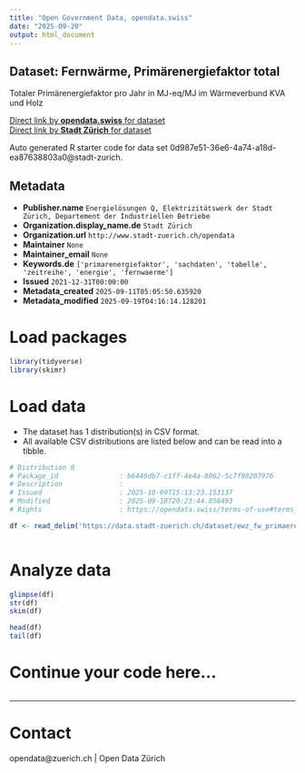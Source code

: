 ```yaml
---
title: "Open Government Data, opendata.swiss"
date: "2025-09-20"
output: html_document
---
```


## Dataset: Fernwärme, Primärenergiefaktor total

Totaler Primärenergiefaktor pro Jahr in MJ-eq/MJ im Wärmeverbund KVA und Holz

[Direct link by **opendata.swiss** for dataset](https://opendata.swiss/de/dataset/fernwarme-primarenergiefaktor-total1)<br>
[Direct link by **Stadt Zürich** for dataset](https://data.stadt-zuerich.ch/dataset/ewz_fw_primaerenergiefaktor_kva_und_holz)

Auto generated R starter code for data set 0d987e51-36e6-4a74-a18d-ea87638803a0@stadt-zurich.

## Metadata

- **Publisher.name** `Energielösungen Q, Elektrizitätswerk der Stadt Zürich, Departement der Industriellen Betriebe`
- **Organization.display_name.de** `Stadt Zürich`
- **Organization.url** `http://www.stadt-zuerich.ch/opendata`
- **Maintainer** `None`
- **Maintainer_email** `None`
- **Keywords.de** `['primarenergiefaktor', 'sachdaten', 'tabelle', 'zeitreihe', 'energie', 'fernwaerme']`
- **Issued** `2021-12-31T00:00:00`
- **Metadata_created** `2025-09-11T05:05:50.635920`
- **Metadata_modified** `2025-09-19T04:16:14.128201`


# Load packages

```r

library(tidyverse)
library(skimr)

```

# Load data

-   The dataset has 1 distribution(s) in CSV format.
-   All available CSV distributions are listed below and can be read into a tibble.

```r

# Distribution 0
# Package_id               : b6449db7-c1ff-4e4a-8062-5c7f98207976
# Description              : 
# Issued                   : 2025-10-09T15:13:23.153137
# Modified                 : 2025-09-18T20:23:44.858493
# Rights                   : https://opendata.swiss/terms-of-use#terms_open

df <- read_delim('https://data.stadt-zuerich.ch/dataset/ewz_fw_primaerenergiefaktor_kva_und_holz/download/ewz_fw_primaerenergiefaktor_kva_und_holz.csv')



```

# Analyze data

```r

glimpse(df)
str(df)
skim(df)

head(df)
tail(df)

```

# Continue your code here...

```r

```

------------------------------------------------------------------------

# Contact

opendata@zuerich.ch | Open Data Zürich
